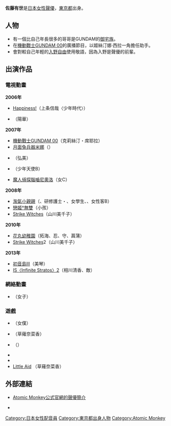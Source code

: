 {{藝人
|姓名 = 佐藤有世
|類型 = 配音員
|圖片 = 
|圖片尺寸 = 
|圖片簡介 = 
|原名 = 
|外文名 = 
|外文 =  日文
|羅馬拼音 = 
|英文名 = 
|暱稱 = {{lang|ja|あーちゃん}}
|其他藝名 = 
|國籍 = 
|民族 = 
|籍貫 = 
|出生日期 = {{birth_date_and_age|1984|2|1}}
|出生地點 = {{JPN}}[[東京都|東京都]]
|逝世日期 = 
|逝世地點 = 
|職業 = 
|語言 = 
|三圍 = 
|教育程度 = 
|宗教信仰 =
|配偶 = 
|兒女 = 
|父母 = 
|音樂類型 = 
|演奏樂器 = 
|出身地 = 
|出道作 = 
|出道日期 = 
|代表作 = 
|活躍年代 = 
|唱片公司 = 
|經紀公司 = 自由身
|網站 = 
|相關團體 = 
|獎項 = 
|IMDb = 
|現任成員 = 
|過往成員 = 
|音樂專輯 = 
|電影 = 
|電視節目 = 
|舞臺劇 = 
|書籍 = 
}}

{{Japanese|japanese=佐藤 有世|kana=さとう ありせ|romaji=Satō Arise}}
'''佐藤有世'''{{BD|1984年|2月1日|catIdx=Satou Arise}}是[[日本|日本]][[女性|女性]][[聲優|聲優]]，[[東京都|東京都]]出身。

== 人物 ==
* 有一個比自己年長很多的哥哥是GUNDAM的[[御宅族|御宅族]]。
* 在[[機動戰士GUNDAM_00|機動戰士GUNDAM 00]]的廣播節目{{lang|ja|ソレスタルステーション00}}，以姬絲汀娜‧西拉一角擔任助手。
* 會對較自己年輕的[[入野自由|入野自由]]使用敬語，因為入野是聲優的前輩。

== 出演作品 ==
=== 電視動畫 ===
'''2006年'''
* [[Happiness!|Happiness!]]（上条信哉〈少年時代〉） 
* {{lang|ja|まもって!ロリポップ}}（陽華）

'''2007年'''
* [[機動戰士GUNDAM_00|機動戰士GUNDAM 00]]（克莉絲汀・席耶拉）
* [[月面兔兵器米娜|月面兔兵器米娜]]（{{lang|ja|サクラ}}）
* {{lang|ja|人造昆虫カブトボーグ V×V}}（弘美）
* {{lang|ja|セイント・ビースト～光陰叙事詩天使譚～}}（少年天使B）
* [[魔人偵探腦嚙尼奧洛|魔人偵探腦嚙尼奧洛]]（女C）

'''2008年'''
* [[淘氣小親親|淘氣小親親]]（{{lang|ja|ちーぼ}}、研修護士・{{lang|ja|ユキエ}}、女學生、{{lang|ja|アナウンス}}、女性客B）
* [[戀姬†無雙|戀姬†無雙]]（小孩）
* [[Strike_Witches|Strike Witches]]（山川美千子）

'''2010年'''
* [[花丸幼稚園|花丸幼稚園]]（拓海、忍、守、菖蒲）
* [[Strike_Witches|Strike Witches]]2（山川美千子）

'''2013年'''
* [[初音島III|初音島III]]（美琴）
* [[IS〈Infinite_Stratos〉|IS〈Infinite Stratos〉2]]（相川清香、敵）

=== 網絡動畫 ===
* {{lang|ja|いくぜっ! 源さん}}（女子）

=== 遊戲 ===
* {{lang|ja|いぬかみっ!|いぬかみっ! feat.Animation}}（女僕）
* {{lang|ja|e'tude prologue 〜揺れ動く心のかたち〜}}（草薙奈菜香）
* {{lang|ja|とらぶるふぉうちゅんCOMPANY☆はぴCURE}}（{{lang|ja|安芸千歳}}）
* {{lang|ja|[[雙戀|双恋 -フタコイ-]]}}
* {{lang|ja|[[雙戀|双恋島 〜恋と水着のサバイバル〜]]}}
* [[Little_Aid|Little Aid]] {{lang|ja|ポータブル}}（草薙奈菜香）

== 外部連結 ==
* [http://www.atomicmonkey.jp/jp/archives/talent/satoarise Atomic Monkey公式官網的聲優簡介]{{Wayback|url=http://www.atomicmonkey.jp/jp/archives/talent/satoarise |date=20171025192230 }} {{ja icon}}
* {{Twitter|ARijennu}} {{ja icon}}

{{Atomic Monkey}}
{{DEFAULTSORT:Satou Arise}}
[[Category:日本女性配音員|Category:日本女性配音員]]
[[Category:東京都出身人物|Category:東京都出身人物]]
[[Category:Atomic_Monkey|Category:Atomic Monkey]]